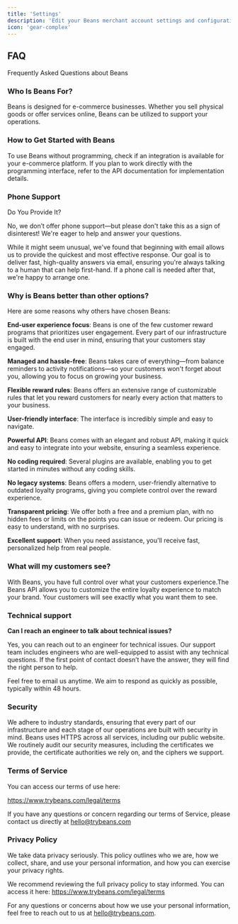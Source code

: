 ```yaml
---
title: 'Settings'
description: 'Edit your Beans merchant account settings and configuration.'
icon: 'gear-complex'
---
```


## FAQ

Frequently Asked Questions about Beans

### Who Is Beans For?

Beans is designed for e-commerce businesses. Whether you sell physical goods or offer services
online, Beans can be utilized to support your operations.

### How to Get Started with Beans

To use Beans without programming, check if an integration is available for your e-commerce
platform. If you plan to work directly with the programming interface, refer to the API
documentation for implementation details.

### Phone Support

Do You Provide It?

No, we don’t offer phone support—but please don't take this as a sign of
disinterest! We're eager to help and answer your questions.

While it might seem unusual, we've found that beginning with email allows us to provide the
quickest and most effective response. Our goal is to deliver fast, high-quality answers via
email, ensuring you're always talking to a human that can help first-hand. If a phone call
is needed after that, we're happy to arrange one.

### Why is Beans better than other options?

Here are some reasons why others have chosen Beans:

**End-user experience focus**: Beans is one of the few customer reward programs that prioritizes
user engagement. Every part of our infrastructure is built with the end user in mind, ensuring
that your customers stay engaged.

**Managed and hassle-free**: Beans takes care of everything—from balance reminders to activity
notifications—so your customers won't forget about you, allowing you to focus on growing your
business.

**Flexible reward rules**: Beans offers an extensive range of customizable rules that let you
reward customers for nearly every action that matters to your business.

**User-friendly interface**: The interface is incredibly simple and easy to navigate.

**Powerful API**: Beans comes with an elegant and robust API, making it quick and easy to
integrate into your website, ensuring a seamless experience.

**No coding required**: Several plugins are available, enabling you to get started in minutes
without any coding skills.

**No legacy systems**: Beans offers a modern, user-friendly alternative to outdated loyalty
programs, giving you complete control over the reward experience.

**Transparent pricing**: We offer both a free and a premium plan, with no hidden fees or limits
on the points you can issue or redeem. Our pricing is easy to understand, with no surprises.

**Excellent support**: When you need assistance, you'll receive fast, personalized help from real
people.

### What will my customers see?

With Beans, you have full control over what your customers experience.The Beans API allows
you to customize the entire loyalty experience to match your brand. Your customers will see
exactly what you want them to see.

### Technical support

**Can I reach an engineer to talk about technical issues?**

Yes, you can reach out to an engineer for technical issues. Our support team includes
engineers who are well-equipped to assist with any technical questions. If the first point
of contact doesn’t have the answer, they will find the right person to help.

Feel free to email us anytime. We aim to respond as quickly as possible, typically within
48 hours.

### Security

We adhere to industry standards, ensuring that every part of our infrastructure and each
stage of our operations are built with security in mind. Beans uses HTTPS across all
services, including our public website. We routinely audit our security measures,
including the certificates we provide, the certificate authorities we rely on, and the
ciphers we support.

### Terms of Service

You can access our terms of use here:

https://www.trybeans.com/legal/terms

If you have any questions or concern regarding our terms of Service, please contact us directly
at hello@trybeans.com

### Privacy Policy

We take data privacy seriously. This policy outlines who we are, how we collect, share, and
use your personal information, and how you can exercise your privacy rights.

We recommend reviewing the full privacy policy to stay informed. You can access it here:
https://www.trybeans.com/legal/terms

For any questions or concerns about how we use your personal information, feel free to reach
out to us at hello@trybeans.com.
